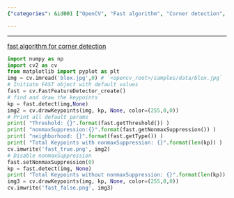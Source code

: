 ```yaml
---
{"categories": &id001 ["OpenCV", "Fast algorithm", "Corner detection", "Image processing", "FAST object", "fast_true.png", "fast_false.png"], "category": "Computer Vision", "date": "2022-09-17 07:54:53", "description": "This code utilizes OpenCV's Fast algorithm to detect corners in an image, initializing the FAST object with default values and saving the results as 'fast_true.png' and 'fast_false.png'. The Fast algorithm is a feature detection method that helps locate feature points or interest points in an image which can be useful for various computer vision tasks.", "tags": *id001, "title": "Opencv Corner Detection"}

---
```


------

[fast algorithm for corner detection](https://docs.opencv.org/4.x/df/d0c/tutorial_py_fast.html)

```python
import numpy as np
import cv2 as cv
from matplotlib import pyplot as plt
img = cv.imread('blox.jpg',0) # `<opencv_root>/samples/data/blox.jpg`
# Initiate FAST object with default values
fast = cv.FastFeatureDetector_create()
# find and draw the keypoints
kp = fast.detect(img,None)
img2 = cv.drawKeypoints(img, kp, None, color=(255,0,0))
# Print all default params
print( "Threshold: {}".format(fast.getThreshold()) )
print( "nonmaxSuppression:{}".format(fast.getNonmaxSuppression()) )
print( "neighborhood: {}".format(fast.getType()) )
print( "Total Keypoints with nonmaxSuppression: {}".format(len(kp)) )
cv.imwrite('fast_true.png', img2)
# Disable nonmaxSuppression
fast.setNonmaxSuppression(0)
kp = fast.detect(img, None)
print( "Total Keypoints without nonmaxSuppression: {}".format(len(kp)) )
img3 = cv.drawKeypoints(img, kp, None, color=(255,0,0))
cv.imwrite('fast_false.png', img3)

```

